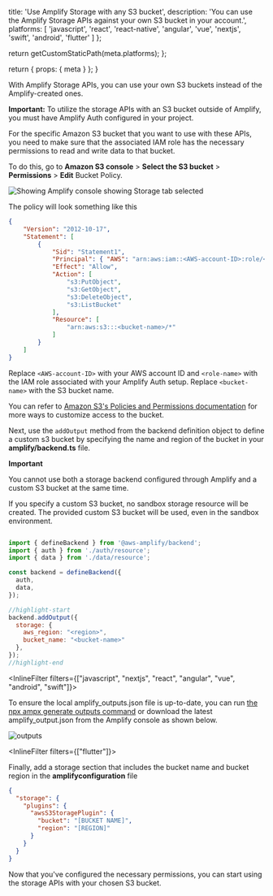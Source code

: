
  title: 'Use Amplify Storage with any S3 bucket',
  description: 'You can use the Amplify Storage APIs against your own S3 bucket in your account.',
  platforms: [
    'javascript',
    'react',
    'react-native',
    'angular',
    'vue',
    'nextjs',
    'swift',
    'android',
    'flutter'
  ]
};

  return getCustomStaticPath(meta.platforms);
};

  return {
    props: {
      meta
    }
  };
}

With Amplify Storage APIs, you can use your own S3 buckets instead of the Amplify-created ones.

<Callout>

**Important:** To utilize the storage APIs with an S3 bucket outside of Amplify, you must have Amplify Auth configured in your project.

</Callout>

For the specific Amazon S3 bucket that you want to use with these APIs, you need to make sure that the associated IAM role has the necessary permissions to read and write data to that bucket.

To do this, go to **Amazon S3 console** > **Select the S3 bucket** > **Permissions** > **Edit** Bucket Policy.

![Showing Amplify console showing Storage tab selected](/images/gen2/storage/s3-console-permissions.png)

The policy will look something like this

```json
{
	"Version": "2012-10-17",
	"Statement": [
		{
			"Sid": "Statement1",
			"Principal": { "AWS": "arn:aws:iam::<AWS-account-ID>:role/<role-name>" },
			"Effect": "Allow",
			"Action": [
				"s3:PutObject",
				"s3:GetObject",
				"s3:DeleteObject",
				"s3:ListBucket"
			],
			"Resource": [
				"arn:aws:s3:::<bucket-name>/*"
			]
		}
	]
}
```
Replace `<AWS-account-ID>` with your AWS account ID and `<role-name>` with the IAM role associated with your Amplify Auth setup. Replace `<bucket-name>` with the S3 bucket name.

You can refer to [Amazon S3's Policies and Permissions documentation](https://docs.aws.amazon.com/AmazonS3/latest/userguide/access-policy-language-overview.html) for more ways to customize access to the bucket.

Next, use the `addOutput` method from the backend definition object to define a custom s3 bucket by specifying the name and region of the bucket in your **amplify/backend.ts** file.

<Callout>

**Important**

You cannot use both a storage backend configured through Amplify and a custom S3 bucket at the same time. 

If you specify a custom S3 bucket, no sandbox storage resource will be created. The provided custom S3 bucket will be used, even in the sandbox environment.

</Callout>

```javascript

import { defineBackend } from '@aws-amplify/backend';
import { auth } from './auth/resource';
import { data } from './data/resource';

const backend = defineBackend({
  auth,
  data,
});

//highlight-start
backend.addOutput({
  storage: {
    aws_region: "<region>",
    bucket_name: "<bucket-name>"
  },
});
//highlight-end

```
<InlineFilter filters={["javascript", "nextjs", "react", "angular", "vue", "android", "swift"]}>

To ensure the local amplify_outputs.json file is up-to-date, you can run [the npx ampx generate outputs command](/[platform]/reference/cli-commands/#npx-ampx-generate-outputs) or download the latest amplify_output.json from the Amplify console as shown below.

![outputs](/images/gen2/getting-started/react/amplify-outputs-download.png)

</InlineFilter>

<InlineFilter filters={["flutter"]}>

Finally, add a storage section that includes the bucket name and bucket region in the **amplifyconfiguration** file

```json
{
  "storage": {
    "plugins": {
      "awsS3StoragePlugin": {
        "bucket": "[BUCKET NAME]",
        "region": "[REGION]"
      }
    }
  }
}
```

</InlineFilter>

Now that you've configured the necessary permissions, you can start using the storage APIs with your chosen S3 bucket.
